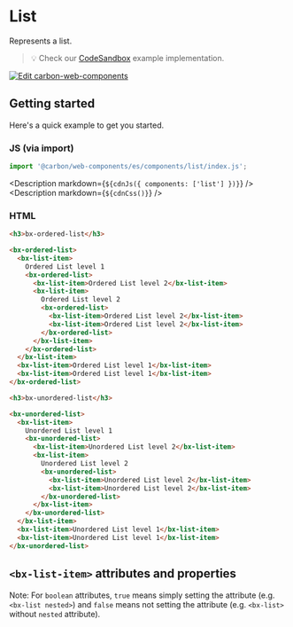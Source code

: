 
# List

Represents a list.

> 💡 Check our
> [CodeSandbox](https://codesandbox.io/s/github/carbon-design-system/carbon-for-ibm-dotcom/tree/main/packages/carbon-web-components/examples/codesandbox/basic/components/list)
> example implementation.

[![Edit carbon-web-components](https://codesandbox.io/static/img/play-codesandbox.svg)](https://codesandbox.io/s/github/carbon-design-system/carbon-for-ibm-dotcom/tree/main/packages/carbon-web-components/examples/codesandbox/basic/components/list)

## Getting started

Here's a quick example to get you started.

### JS (via import)

```javascript
import '@carbon/web-components/es/components/list/index.js';
```

<Description markdown={`${cdnJs({ components: ['list'] })}`} />
<Description markdown={`${cdnCss()}`} />

### HTML

```html
<h3>bx-ordered-list</h3>

<bx-ordered-list>
  <bx-list-item>
    Ordered List level 1
    <bx-ordered-list>
      <bx-list-item>Ordered List level 2</bx-list-item>
      <bx-list-item>
        Ordered List level 2
        <bx-ordered-list>
          <bx-list-item>Ordered List level 2</bx-list-item>
          <bx-list-item>Ordered List level 2</bx-list-item>
        </bx-ordered-list>
      </bx-list-item>
    </bx-ordered-list>
  </bx-list-item>
  <bx-list-item>Ordered List level 1</bx-list-item>
  <bx-list-item>Ordered List level 1</bx-list-item>
</bx-ordered-list>

<h3>bx-unordered-list</h3>

<bx-unordered-list>
  <bx-list-item>
    Unordered List level 1
    <bx-unordered-list>
      <bx-list-item>Unordered List level 2</bx-list-item>
      <bx-list-item>
        Unordered List level 2
        <bx-unordered-list>
          <bx-list-item>Unordered List level 2</bx-list-item>
          <bx-list-item>Unordered List level 2</bx-list-item>
        </bx-unordered-list>
      </bx-list-item>
    </bx-unordered-list>
  </bx-list-item>
  <bx-list-item>Unordered List level 1</bx-list-item>
  <bx-list-item>Unordered List level 1</bx-list-item>
</bx-unordered-list>
```

## `<bx-list-item>` attributes and properties

Note: For `boolean` attributes, `true` means simply setting the attribute (e.g.
`<bx-list nested>`) and `false` means not setting the attribute (e.g.
`<bx-list>` without `nested` attribute).

<Props of="bx-list-item" />

